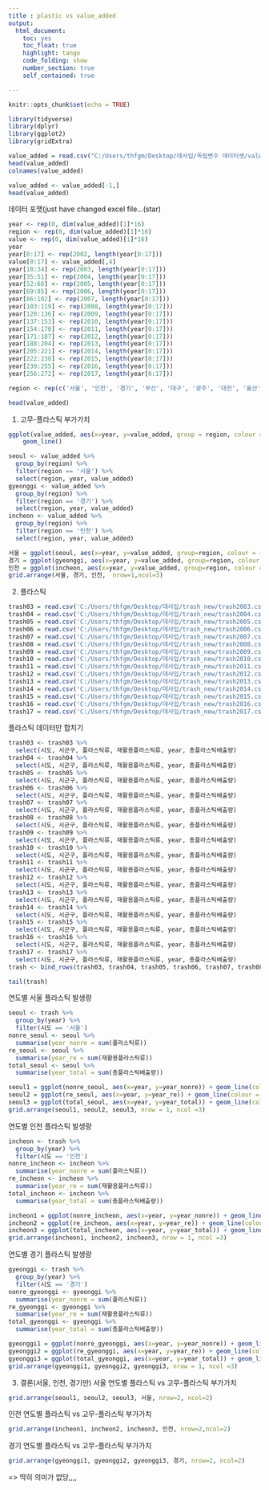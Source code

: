 ---
title : plastic vs value_added
output:
  html_document: 
    toc: yes
    toc_float: true
    highlight: tango
    code_folding: show
    number_section: true
    self_contained: true

---

```{r setup, include=FALSE}
knitr::opts_chunk$set(echo = TRUE)
```

```{r}
library(tidyverse)
library(dplyr)
library(ggplot2)
library(gridExtra)
```

```{r}
value_added = read.csv("C:/Users/thfgm/Desktop/데사입/독립변수 데이터셋/value_added_new.csv", header = T)
head(value_added)
colnames(value_added)
```

```{r}
value_added <- value_added[-1,]
head(value_added)
```


데이터 포맷(just have changed excel file...(star)
```{r}
year <- rep(0, dim(value_added)[1]*16)
region <- rep(0, dim(value_added)[1]*16)
value <- rep(0, dim(value_added)[1]*16)
year
year[0:17] <- rep(2002, length(year[0:17]))
value[0:17] <- value_added[,4]
year[18:34] <- rep(2003, length(year[0:17]))
year[35:51] <- rep(2004, length(year[0:17]))
year[52:68] <- rep(2005, length(year[0:17]))
year[69:85] <- rep(2006, length(year[0:17]))
year[86:102] <- rep(2007, length(year[0:17]))
year[103:119] <- rep(2008, length(year[0:17]))
year[120:136] <- rep(2009, length(year[0:17]))
year[137:153] <- rep(2010, length(year[0:17]))
year[154:170] <- rep(2011, length(year[0:17]))
year[171:187] <- rep(2012, length(year[0:17]))
year[188:204] <- rep(2013, length(year[0:17]))
year[205:221] <- rep(2014, length(year[0:17]))
year[222:238] <- rep(2015, length(year[0:17]))
year[239:255] <- rep(2016, length(year[0:17]))
year[256:272] <- rep(2017, length(year[0:17]))

region <- rep(c('서울', '인천', '경기', '부산', '대구', '광주', '대전', '울산', '세종', '강원', '충북', '충남', '전북', '전남', '경북', '경남', '제주'), 16)

```

```{r}
head(value_added)
```


1. 고무-플라스틱 부가가치
```{r}
ggplot(value_added, aes(x=year, y=value_added, group = region, colour = region)) +
    geom_line()
```
```{r}
seoul <- value_added %>% 
  group_by(region) %>% 
  filter(region == '서울') %>% 
  select(region, year, value_added)
gyeonggi <- value_added %>% 
  group_by(region) %>% 
  filter(region == '경기') %>% 
  select(region, year, value_added)
incheon <- value_added %>% 
  group_by(region) %>% 
  filter(region == '인천') %>% 
  select(region, year, value_added)

서울 = ggplot(seoul, aes(x=year, y=value_added, group=region, colour = region)) + geom_line() + geom_point()
경기 = ggplot(gyeonggi, aes(x=year, y=value_added, group=region, colour = region)) + geom_line() + geom_point()
인천 = ggplot(incheon, aes(x=year, y=value_added, group=region, colour = region)) + geom_line() + geom_point()
grid.arrange(서울, 경기, 인천,  nrow=1,ncol=3)
```

2. 플라스틱

```{r}
trash03 = read.csv('C:/Users/thfgm/Desktop/데사입/trash_new/trash2003.csv')
trash04 = read.csv('C:/Users/thfgm/Desktop/데사입/trash_new/trash2004.csv')
trash05 = read.csv('C:/Users/thfgm/Desktop/데사입/trash_new/trash2005.csv')
trash06 = read.csv('C:/Users/thfgm/Desktop/데사입/trash_new/trash2006.csv')
trash07 = read.csv('C:/Users/thfgm/Desktop/데사입/trash_new/trash2007.csv')
trash08 = read.csv('C:/Users/thfgm/Desktop/데사입/trash_new/trash2008.csv')
trash09 = read.csv('C:/Users/thfgm/Desktop/데사입/trash_new/trash2009.csv')
trash10 = read.csv('C:/Users/thfgm/Desktop/데사입/trash_new/trash2010.csv')
trash11 = read.csv('C:/Users/thfgm/Desktop/데사입/trash_new/trash2011.csv')
trash12 = read.csv('C:/Users/thfgm/Desktop/데사입/trash_new/trash2012.csv')
trash13 = read.csv('C:/Users/thfgm/Desktop/데사입/trash_new/trash2013.csv')
trash14 = read.csv('C:/Users/thfgm/Desktop/데사입/trash_new/trash2014.csv')
trash15 = read.csv('C:/Users/thfgm/Desktop/데사입/trash_new/trash2015.csv')
trash16 = read.csv('C:/Users/thfgm/Desktop/데사입/trash_new/trash2016.csv')
trash17 = read.csv('C:/Users/thfgm/Desktop/데사입/trash_new/trash2017.csv')
```


플라스틱 데이터만 합치기
```{r}
trash03 <- trash03 %>% 
  select(시도, 시군구, 플라스틱류, 재활용플라스틱류, year, 총플라스틱배출량)
trash04 <- trash04 %>% 
  select(시도, 시군구, 플라스틱류, 재활용플라스틱류, year, 총플라스틱배출량)
trash05 <- trash05 %>% 
  select(시도, 시군구, 플라스틱류, 재활용플라스틱류, year, 총플라스틱배출량)
trash06 <- trash06 %>% 
  select(시도, 시군구, 플라스틱류, 재활용플라스틱류, year, 총플라스틱배출량)
trash07 <- trash07 %>% 
  select(시도, 시군구, 플라스틱류, 재활용플라스틱류, year, 총플라스틱배출량)
trash08 <- trash08 %>% 
  select(시도, 시군구, 플라스틱류, 재활용플라스틱류, year, 총플라스틱배출량)
trash09 <- trash09 %>% 
  select(시도, 시군구, 플라스틱류, 재활용플라스틱류, year, 총플라스틱배출량)
trash10 <- trash10 %>% 
  select(시도, 시군구, 플라스틱류, 재활용플라스틱류, year, 총플라스틱배출량)
trash11 <- trash11 %>% 
  select(시도, 시군구, 플라스틱류, 재활용플라스틱류, year, 총플라스틱배출량)
trash12 <- trash12 %>% 
  select(시도, 시군구, 플라스틱류, 재활용플라스틱류, year, 총플라스틱배출량)
trash13 <- trash13 %>% 
  select(시도, 시군구, 플라스틱류, 재활용플라스틱류, year, 총플라스틱배출량)
trash14 <- trash14 %>% 
  select(시도, 시군구, 플라스틱류, 재활용플라스틱류, year, 총플라스틱배출량)
trash15 <- trash15 %>% 
  select(시도, 시군구, 플라스틱류, 재활용플라스틱류, year, 총플라스틱배출량)
trash16 <- trash16 %>% 
  select(시도, 시군구, 플라스틱류, 재활용플라스틱류, year, 총플라스틱배출량)
trash17 <- trash17 %>% 
  select(시도, 시군구, 플라스틱류, 재활용플라스틱류, year, 총플라스틱배출량)
trash <- bind_rows(trash03, trash04, trash05, trash06, trash07, trash08, trash09, trash10, trash11, trash12, trash13, trash14, trash15, trash16, trash17)

tail(trash)
```


연도별 서울 플라스틱 발생량 
```{r}
seoul <- trash %>%
  group_by(year) %>% 
  filter(시도 == '서울')
nonre_seoul <- seoul %>% 
  summarise(year_nonre = sum(플라스틱류))
re_seoul <- seoul %>%
  summarise(year_re = sum(재활용플라스틱류))
total_seoul <- seoul %>% 
  summarise(year_total = sum(총플라스틱배출량))

seoul1 = ggplot(nonre_seoul, aes(x=year, y=year_nonre)) + geom_line(colour = 'pink')
seoul2 = ggplot(re_seoul, aes(x=year, y=year_re)) + geom_line(colour = 'blue')
seoul3 = ggplot(total_seoul, aes(x=year, y=year_total)) + geom_line(colour = 'green')
grid.arrange(seoul1, seoul2, seoul3, nrow = 1, ncol =3)
```

연도별 인천 플라스틱 발생량
```{r}
incheon <- trash %>%
  group_by(year) %>% 
  filter(시도 == '인천')
nonre_incheon <- incheon %>% 
  summarise(year_nonre = sum(플라스틱류))
re_incheon <- incheon %>%
  summarise(year_re = sum(재활용플라스틱류))
total_incheon <- incheon %>% 
  summarise(year_total = sum(총플라스틱배출량))

incheon1 = ggplot(nonre_incheon, aes(x=year, y=year_nonre)) + geom_line(colour = 'pink')
incheon2 = ggplot(re_incheon, aes(x=year, y=year_re)) + geom_line(colour = 'blue')
incheon3 = ggplot(total_incheon, aes(x=year, y=year_total)) + geom_line(colour = 'green')
grid.arrange(incheon1, incheon2, incheon3, nrow = 1, ncol =3)
```

연도별 경기 플라스틱 발생량 
```{r}
gyeonggi <- trash %>%
  group_by(year) %>% 
  filter(시도 == '경기')
nonre_gyeonggi <- gyeonggi %>% 
  summarise(year_nonre = sum(플라스틱류))
re_gyeonggi <- gyeonggi %>%
  summarise(year_re = sum(재활용플라스틱류))
total_gyeonggi <- gyeonggi %>% 
  summarise(year_total = sum(총플라스틱배출량))

gyeonggi1 = ggplot(nonre_gyeonggi, aes(x=year, y=year_nonre)) + geom_line(colour = 'pink')
gyeonggi2 = ggplot(re_gyeonggi, aes(x=year, y=year_re)) + geom_line(colour = 'blue')
gyeonggi3 = ggplot(total_gyeonggi, aes(x=year, y=year_total)) + geom_line(colour = 'green')
grid.arrange(gyeonggi1, gyeonggi2, gyeonggi3, nrow = 1, ncol =3)
```


3. 결론(서울, 인천, 경기만)
서울 연도별 플라스틱 vs 고무-플라스틱 부가가치
```{r}
grid.arrange(seoul1, seoul2, seoul3, 서울, nrow=2, ncol=2)
```

인천 연도별 플라스틱 vs 고무-플라스틱 부가가치
```{r}
grid.arrange(incheon1, incheon2, incheon3, 인천, nrow=2,ncol=2)
```

경기 연도별 플라스틱 vs 고무-플라스틱 부가가치
```{r}
grid.arrange(gyeonggi1, gyeonggi2, gyeonggi3, 경기, nrow=2, ncol=2)
```

=> 딱히 의미가 없당,,,,
